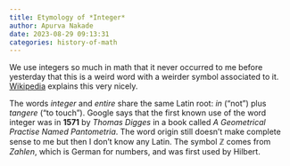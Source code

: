 ```yaml
---
title: Etymology of *Integer*
author: Apurva Nakade
date: 2023-08-29 09:13:31
categories: history-of-math
---
```


We use integers so much in math that it never occurred to me before yesterday that this is a weird word with a weirder symbol associated to it. 
[Wikipedia](https://en.wikipedia.org/wiki/Integer#History) explains this very nicely.

The words *integer* and *entire* share the same Latin root: *in* ("not") plus *tangere* ("to touch"). 
Google says that the first known use of the word integer was in **1571** by *Thomas Digges* in a book called *A Geometrical Practise Named Pantometria*.
The word origin still doesn't make complete sense to me but then I don't know any Latin.
The symbol $\mathbb{Z}$ comes from *Zahlen*, which is German for numbers, and was first used by Hilbert.